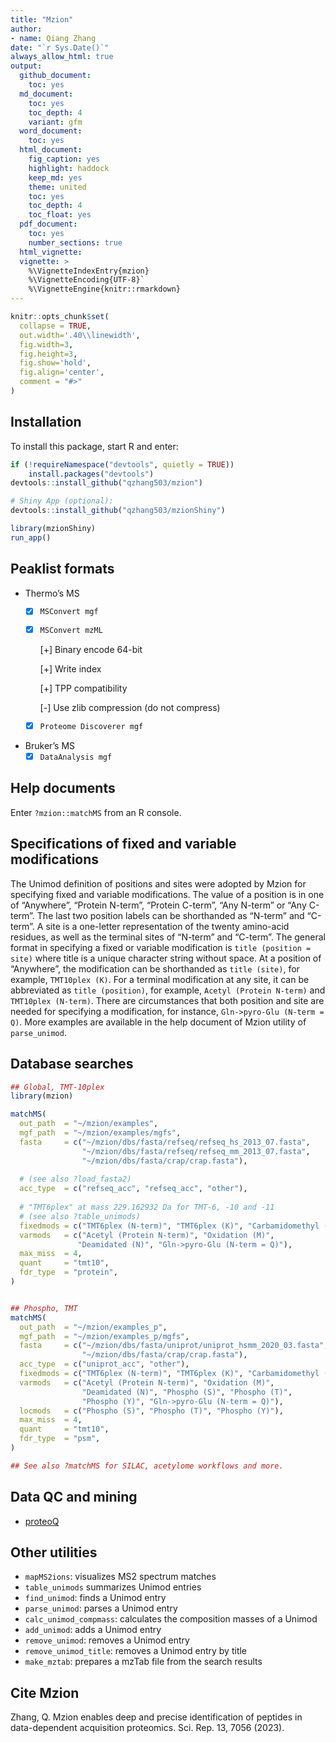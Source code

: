 ```yaml
---
title: "Mzion"
author:
- name: Qiang Zhang
date: "`r Sys.Date()`"
always_allow_html: true
output:
  github_document:
    toc: yes
  md_document:
    toc: yes
    toc_depth: 4
    variant: gfm
  word_document:
    toc: yes
  html_document:
    fig_caption: yes
    highlight: haddock
    keep_md: yes
    theme: united
    toc: yes
    toc_depth: 4
    toc_float: yes
  pdf_document:
    toc: yes
    number_sections: true
  html_vignette: 
  vignette: >
    %\VignetteIndexEntry{mzion}
    %\VignetteEncoding{UTF-8}`
    %\VignetteEngine{knitr::rmarkdown}
---
```


```r
knitr::opts_chunk$set(
  collapse = TRUE,
  out.width='.40\\linewidth',
  fig.width=3,
  fig.height=3,
  fig.show='hold',
  fig.align='center',
  comment = "#>"
)
```

## Installation

To install this package, start R and enter:

```r
if (!requireNamespace("devtools", quietly = TRUE))
    install.packages("devtools")
devtools::install_github("qzhang503/mzion")

# Shiny App (optional):
devtools::install_github("qzhang503/mzionShiny")

library(mzionShiny)
run_app()
```


## Peaklist formats
-   Thermo's MS
    -   [x] `MSConvert mgf`
    -   [x] `MSConvert mzML`

        [+] Binary encode 64-bit

        [+] Write index

        [+] TPP compatibility

        [-] Use zlib compression (do not compress)

    -   [x] `Proteome Discoverer mgf`
-   Bruker's MS
    -   [x] `DataAnalysis mgf`

## Help documents
Enter `?mzion::matchMS` from an R console.

## Specifications of fixed and variable modifications

The Unimod definition of positions and sites were adopted by Mzion for specifying fixed and variable modifications. The value of a position is in one of "Anywhere", "Protein N-term", "Protein C-term", "Any N-term" or "Any C-term". The last two position labels can be shorthanded as "N-term" and "C-term". A site is a one-letter representation of the twenty amino-acid residues, as well as the terminal sites of "N-term" and "C-term". The general format in specifying a fixed or variable modification is `title (position = site)` where title is a unique character string without space. At a position of "Anywhere", the modification can be shorthanded as `title (site)`, for example, `TMT10plex (K)`. For a terminal modification at any site, it can be abbreviated as `title (position)`, for example, `Acetyl (Protein N-term)` and `TMT10plex (N-term)`. There are circumstances that both position and site are needed for specifying a modification, for instance, `Gln->pyro-Glu (N-term = Q)`. More examples are available in the help document of Mzion utility of `parse_unimod`.

## Database searches

``` r
## Global, TMT-10plex
library(mzion)

matchMS(
  out_path  = "~/mzion/examples", 
  mgf_path  = "~/mzion/examples/mgfs",
  fasta     = c("~/mzion/dbs/fasta/refseq/refseq_hs_2013_07.fasta", 
                "~/mzion/dbs/fasta/refseq/refseq_mm_2013_07.fasta", 
                "~/mzion/dbs/fasta/crap/crap.fasta"), 
  
  # (see also ?load_fasta2)
  acc_type  = c("refseq_acc", "refseq_acc", "other"), 
  
  # "TMT6plex" at mass 229.162932 Da for TMT-6, -10 and -11 
  # (see also ?table_unimods)
  fixedmods = c("TMT6plex (N-term)", "TMT6plex (K)", "Carbamidomethyl (C)"),
  varmods   = c("Acetyl (Protein N-term)", "Oxidation (M)",
               "Deamidated (N)", "Gln->pyro-Glu (N-term = Q)"),
  max_miss  = 4, 
  quant     = "tmt10", 
  fdr_type  = "protein", 
)


## Phospho, TMT
matchMS(
  out_path  = "~/mzion/examples_p", 
  mgf_path  = "~/mzion/examples_p/mgfs",
  fasta     = c("~/mzion/dbs/fasta/uniprot/uniprot_hsmm_2020_03.fasta", 
                "~/mzion/dbs/fasta/crap/crap.fasta"), 
  acc_type  = c("uniprot_acc", "other"), 
  fixedmods = c("TMT6plex (N-term)", "TMT6plex (K)", "Carbamidomethyl (C)"), 
  varmods   = c("Acetyl (Protein N-term)", "Oxidation (M)", 
                "Deamidated (N)", "Phospho (S)", "Phospho (T)", 
                "Phospho (Y)", "Gln->pyro-Glu (N-term = Q)"), 
  locmods   = c("Phospho (S)", "Phospho (T)", "Phospho (Y)"), 
  max_miss  = 4, 
  quant     = "tmt10", 
  fdr_type  = "psm",
)

## See also ?matchMS for SILAC, acetylome workflows and more.
```

## Data QC and mining
-   [proteoQ](https://github.com/qzhang503/proteoQ/)

## Other utilities
-   `mapMS2ions`: visualizes MS2 spectrum matches 
-   `table_unimods` summarizes Unimod entries
-   `find_unimod`: finds a Unimod entry
-   `parse_unimod`: parses a Unimod entry
-   `calc_unimod_compmass`: calculates the composition masses of a Unimod
-   `add_unimod`: adds a Unimod entry
-   `remove_unimod`: removes a Unimod entry
-   `remove_unimod_title`: removes a Unimod entry by title
-   `make_mztab`: prepares a mzTab file from the search results

## Cite Mzion
Zhang, Q. Mzion enables deep and precise identification of peptides in data-dependent acquisition proteomics. Sci. Rep. 13, 7056 (2023).
